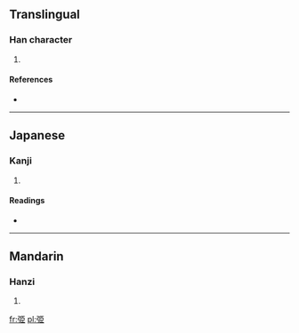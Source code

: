 ==Translingual==

===Han character===
{{Han char|rn=57|rad=弓|as=06|sn=9|four=|canj=弓尸中中 (NSLL), X弓尸中中 (XNSLL)}}

# {{defn|Han|sort=弓06}}

====References====
* {{Han ref|kx=0358.040|dkj=09765|hdz=20995.040|uh=5F2B|ud=24363}}

----

==Japanese==

===Kanji===
{{ja-kanji|grade=|rs=弓06}}

# {{defn|Japanese|sort=弓06}}

====Readings====
* {{ja-readings|on=[[しん]] (shin)|kun=[[ゆみがつよい]] (yumigatsuyoi)}}

----

==Mandarin==

===Hanzi===
{{cmn-hanzi|pin=[[zhěn]] ([[zhen3]])|wg=chen<sup>3</sup>}}

# {{defn|Mandarin|sort=弓06}}

[[fr:弫]]
[[pl:弫]]